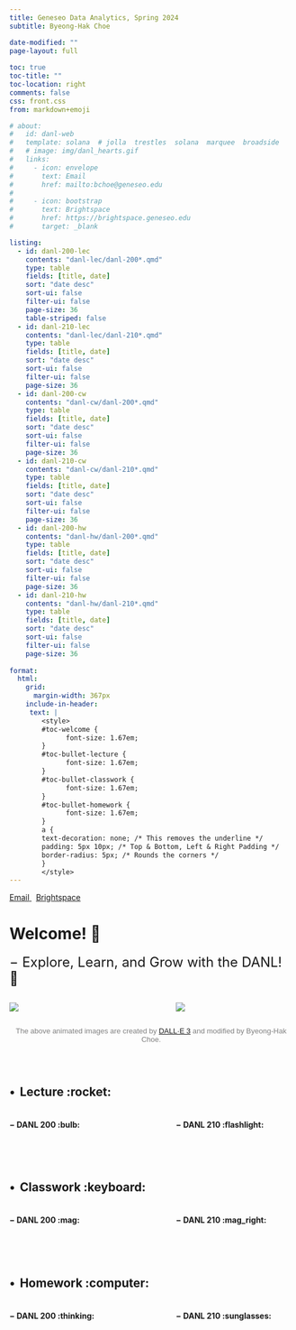```yaml
---
title: Geneseo Data Analytics, Spring 2024
subtitle: Byeong-Hak Choe

date-modified: ""
page-layout: full
  
toc: true
toc-title: ""
toc-location: right
comments: false
css: front.css
from: markdown+emoji

# about:
#   id: danl-web
#   template: solana  # jolla  trestles  solana  marquee  broadside
#   # image: img/danl_hearts.gif
#   links:
#     - icon: envelope
#       text: Email
#       href: mailto:bchoe@geneseo.edu
# 
#     - icon: bootstrap
#       text: Brightspace
#       href: https://brightspace.geneseo.edu
#       target: _blank

listing: 
  - id: danl-200-lec
    contents: "danl-lec/danl-200*.qmd"
    type: table
    fields: [title, date]
    sort: "date desc"
    sort-ui: false
    filter-ui: false
    page-size: 36
    table-striped: false
  - id: danl-210-lec
    contents: "danl-lec/danl-210*.qmd"
    type: table
    fields: [title, date]
    sort: "date desc"
    sort-ui: false
    filter-ui: false
    page-size: 36
  - id: danl-200-cw
    contents: "danl-cw/danl-200*.qmd"
    type: table
    fields: [title, date]
    sort: "date desc"
    sort-ui: false
    filter-ui: false
    page-size: 36
  - id: danl-210-cw
    contents: "danl-cw/danl-210*.qmd"
    type: table
    fields: [title, date]
    sort: "date desc"
    sort-ui: false
    filter-ui: false
    page-size: 36
  - id: danl-200-hw
    contents: "danl-hw/danl-200*.qmd"
    type: table
    fields: [title, date]
    sort: "date desc"
    sort-ui: false
    filter-ui: false
    page-size: 36
  - id: danl-210-hw
    contents: "danl-hw/danl-210*.qmd"
    type: table
    fields: [title, date]
    sort: "date desc"
    sort-ui: false
    filter-ui: false
    page-size: 36
    
format: 
  html:
    grid:
      margin-width: 367px
    include-in-header:
     text: |
        <style>
        #toc-welcome {
              font-size: 1.67em;
        }
        #toc-bullet-lecture {
              font-size: 1.67em;
        }
        #toc-bullet-classwork {
              font-size: 1.67em;
        }
        #toc-bullet-homework {
              font-size: 1.67em;
        }
        a {
        text-decoration: none; /* This removes the underline */
        padding: 5px 10px; /* Top & Bottom, Left & Right Padding */
        border-radius: 5px; /* Rounds the corners */
        }
        </style>
---
```



<div class="about-links">
  <a href="mailto:bchoe@geneseo.edu" class="about-link" rel="" target="">
    <i class="bi bi-envelope"></i>
     <span class="about-link-text">Email</span>
  </a>
  &nbsp;
  <a href="https://brightspace.geneseo.edu" class="about-link" rel="" target="_blank">
    <i class="bi bi-bootstrap"></i>
     <span class="about-link-text">Brightspace</span>
  </a>
</div>


# Welcome! 👋

<font size = "5">$-$ Explore, Learn, and Grow with the DANL! 🌟</font>


:::: {.columns}

::: {.column width="45%"}
![](img/coding-cat-dog.gif)


:::

::: {.column width="10%"}

:::


::: {.column width="45%"}
![](img/coding-turtle-lion.gif)



:::

::::

<p style="font-family:gill sans, sans-serif;color:grey;font-size:13px;text-align:center"> The above animated images are created by 
<a href="https://openai.com/dall-e-3" target="_blank">DALL·E 3</a> and modified by Byeong-Hak Choe.</p>



### &nbsp;

## $\bullet\,$ Lecture  :rocket:
:::: {.columns}

::: {.column width="45%"}
#### $-$ DANL 200 :bulb:

:::{#danl-200-lec}
:::

:::

::: {.column width="10%"}

:::


::: {.column width="45%"}
#### $-$ DANL 210 :flashlight:

:::{#danl-210-lec}
:::

:::

::::

### &nbsp;


## $\bullet\,$ Classwork  :keyboard:
:::: {.columns}

::: {.column width="45%"}
#### $-$ DANL 200 :mag:

:::{#danl-200-cw}
:::

:::

::: {.column width="10%"}

:::


::: {.column width="45%"}
#### $-$ DANL 210 :mag_right:

:::{#danl-210-cw}
:::

:::

::::




### &nbsp;

## $\bullet\,$ Homework  :computer:
:::: {.columns}

::: {.column width="45%"}
#### $-$ DANL 200 :thinking:

:::{#danl-200-hw}
:::

:::

::: {.column width="10%"}

:::


::: {.column width="45%"}
#### $-$ DANL 210 :sunglasses:

:::{#danl-210-hw}
:::

:::

::::











<!-- #### $-$ Data visualization and machine learning for business and economics with Python and R :rocket:  -->


<!-- ####  $-$ Web projects with Python Notebook and Quarto :fireworks: -->


<!-- ####  $-$ Data preparation and management with Python, R, SQL, and web API :sparkler: -->


<!-- ####  $-$ Web scrapping and automation with Python Selenium :firecracker: -->


<!-- ####  $-$ Version control with Git and GitHub :tada: -->


<!-- ####  $-$ Practical AI with ChatGPT :gem: -->
